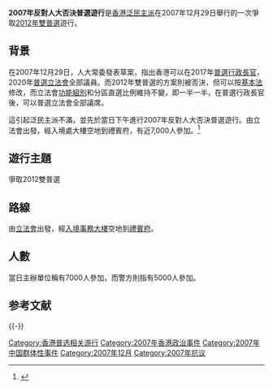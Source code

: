 '''2007年反對人大否決普選遊行'''是[[香港|香港]][[泛民主派|泛民主派]]在2007年12月29日舉行的一次爭取[[2012年雙普選|2012年雙普選]]遊行。

== 背景 ==
在2007年12月29日，人大常委發表草案，指出香港可以在2017年[[普選|普選]][[行政長官|行政長官]]，2020年[[普選|普選]][[香港特別行政區立法會|立法會]]全部議員。而2012年雙普選的方案則被否決，但可以按[[基本法|基本法]]修改，而立法會[[功能組別|功能組別]]和分區直選比例維持不變，即一半一半，在普選行政長官後，可以普選立法會全部議席。

這引起泛民主派不滿，並先於當日下午進行2007年反對人大否決普選遊行。由立法會出發，經入境處大樓空地到禮賓府，有近7,000人參加。<ref>{{cite news| first=| last=| coauthors=| title=背逆民意北京扼殺2012雙普選 李柱銘絕食抗議| date=2007-12-30| publisher=蘋果日報| url=http://www1.appledaily.atnext.com/template/apple/sec_main.cfm?iss_id=20071230&sec_id=4104| work=| pages=| accessdate=2008-01-17| language=zh-hant| deadurl=yes| archiveurl=https://web.archive.org/web/20080106190232/http://www1.appledaily.atnext.com/template/apple/sec_main.cfm?iss_id=20071230&sec_id=4104| archivedate=2008-01-06}}</ref>

== 遊行主題 ==
爭取2012雙普選

== 路線 ==
由[[香港特別行政區立法會|立法會]]出發，經[[入境事務大樓|入境事務大樓]]空地到[[禮賓府|禮賓府]]。

== 人數 ==
當日主辦單位稱有7000人參加，而警方則指有5000人參加。

== 参考文献 ==
<div class="references-small">
<references />
</div>

{{-}}
{{香港雙普選}}

[[Category:香港普选相关游行|Category:香港普选相关游行]]
[[Category:2007年香港政治事件|Category:2007年香港政治事件]]
[[Category:2007年中国群体性事件|Category:2007年中国群体性事件]]
[[Category:2007年12月|Category:2007年12月]]
[[Category:2007年抗议|Category:2007年抗议]]